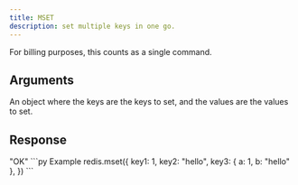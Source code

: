 ```yaml
---
title: MSET
description: set multiple keys in one go.
---
```



For billing purposes, this counts as a single command.


## Arguments 

<ParamField  type="Record<string, TValue>" required>
  An object where the keys are the keys to set, and the values are the values to set.
</ParamField>

## Response

<ResponseField type="string" required>
"OK"
</ResponseField>



<RequestExample>
```py Example
redis.mset({
    key1: 1,
    key2: "hello",
    key3: { a: 1, b: "hello" },
})
```
</RequestExample>
